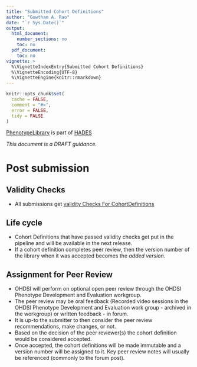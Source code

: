 ```yaml
---
title: "Submitted Cohort Definitions"
author: "Gowtham A. Rao"
date: "`r Sys.Date()`"
output:
  html_document:
    number_sections: no
    toc: no  
  pdf_document: 
    toc: no     
vignette: >
  %\VignetteIndexEntry{Submitted Cohort Definitions}
  %\VignetteEncoding{UTF-8}    
  %\VignetteEngine{knitr::rmarkdown}
---
```


```r
knitr::opts_chunk$set(
  cache = FALSE,
  comment = "#>",
  error = FALSE,
  tidy = FALSE
)
```

[PhenotypeLibrary](https://github.com/OHDSI/PhenotypeLibrary) is part of [HADES](https://ohdsi.github.io/Hades/)

*This document is a DRAFT guidance.*


# Post submission

## Validity Checks
- All submissions get [validity Checks For CohortDefinitions](https://ohdsi.github.io/PhenotypeLibrary/articles/ValidityChecksForCohortDefinitions.html)
  
## Life cycle
- Cohort Definitions that have passed validity checks get put in the pipeline and will be available in the next release.
- If a cohort definition completes peer review, then the version number of the library when it was accepted becomes the *added version*.

## Assignment for Peer Review
- OHDSI will perform on optional open peer review through the OHDSI Phenotype Development and Evaluation workgroup.
- The peer review may be oral feedback (Recorded video sessions in the OHDSI Phenotype Development and Evaluation work group - archived in the workgroup) or written feedback - in forum.
- It is up-to the submitter to then consider the peer review recommendations, make changes, or not.
- Based on the decision of the peer reviewer(s) the cohort definition would be considered accepted.
- Once accepted, the cohort definitions will be made immutable and a version number will be assigned to it. Key peer review notes will usually be referenced (commonly to the forum post).
